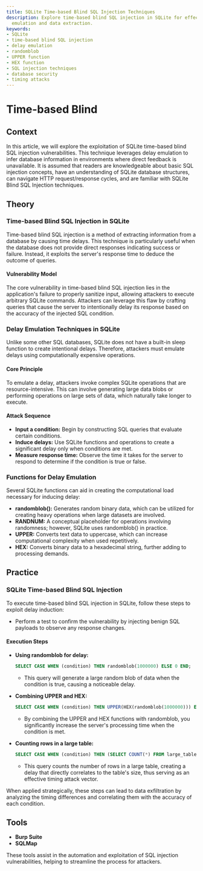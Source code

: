 ```yaml
---
title: SQLite Time-based Blind SQL Injection Techniques
description: Explore time-based blind SQL injection in SQLite for effective delay
  emulation and data extraction.
keywords:
- SQLite
- time-based blind SQL injection
- delay emulation
- randomblob
- UPPER function
- HEX function
- SQL injection techniques
- database security
- timing attacks
---
```


# Time-based Blind

## Context

In this article, we will explore the exploitation of SQLite time-based blind SQL injection vulnerabilities. This technique leverages delay emulation to infer database information in environments where direct feedback is unavailable. It is assumed that readers are knowledgeable about basic SQL injection concepts, have an understanding of SQLite database structures, can navigate HTTP request/response cycles, and are familiar with SQLite Blind SQL Injection techniques.

## Theory

### Time-based Blind SQL Injection in SQLite

Time-based blind SQL injection is a method of extracting information from a database by causing time delays. This technique is particularly useful when the database does not provide direct responses indicating success or failure. Instead, it exploits the server's response time to deduce the outcome of queries.

#### Vulnerability Model

The core vulnerability in time-based blind SQL injection lies in the application's failure to properly sanitize input, allowing attackers to execute arbitrary SQLite commands. Attackers can leverage this flaw by crafting queries that cause the server to intentionally delay its response based on the accuracy of the injected SQL condition.

### Delay Emulation Techniques in SQLite

Unlike some other SQL databases, SQLite does not have a built-in sleep function to create intentional delays. Therefore, attackers must emulate delays using computationally expensive operations.

#### Core Principle

To emulate a delay, attackers invoke complex SQLite operations that are resource-intensive. This can involve generating large data blobs or performing operations on large sets of data, which naturally take longer to execute.

#### Attack Sequence

- **Input a condition:** Begin by constructing SQL queries that evaluate certain conditions.
- **Induce delays:** Use SQLite functions and operations to create a significant delay only when conditions are met.
- **Measure response time:** Observe the time it takes for the server to respond to determine if the condition is true or false.

### Functions for Delay Emulation

Several SQLite functions can aid in creating the computational load necessary for inducing delay:

- **randomblob():** Generates random binary data, which can be utilized for creating heavy operations when large datasets are involved.
- **RANDNUM:** A conceptual placeholder for operations involving randomness; however, SQLite uses randomblob() in practice.
- **UPPER:** Converts text data to uppercase, which can increase computational complexity when used repetitively.
- **HEX:** Converts binary data to a hexadecimal string, further adding to processing demands.

## Practice

### SQLite Time-based Blind SQL Injection

To execute time-based blind SQL injection in SQLite, follow these steps to exploit delay induction:

- Perform a test to confirm the vulnerability by injecting benign SQL payloads to observe any response changes.

#### Execution Steps

- **Using randomblob for delay:**
    ```sql
    SELECT CASE WHEN (condition) THEN randomblob(1000000) ELSE 0 END;
    ```
    - This query will generate a large random blob of data when the condition is true, causing a noticeable delay.

- **Combining UPPER and HEX:**
    ```sql
    SELECT CASE WHEN (condition) THEN UPPER(HEX(randomblob(1000000))) ELSE 0 END;
    ```
    - By combining the UPPER and HEX functions with randomblob, you significantly increase the server's processing time when the condition is met.

- **Counting rows in a large table:**
    ```sql
    SELECT CASE WHEN (condition) THEN (SELECT COUNT(*) FROM large_table) ELSE 0 END;
    ```
    - This query counts the number of rows in a large table, creating a delay that directly correlates to the table's size, thus serving as an effective timing attack vector.

When applied strategically, these steps can lead to data exfiltration by analyzing the timing differences and correlating them with the accuracy of each condition.

## Tools

- **Burp Suite**
- **SQLMap** 

These tools assist in the automation and exploitation of SQL injection vulnerabilities, helping to streamline the process for attackers.